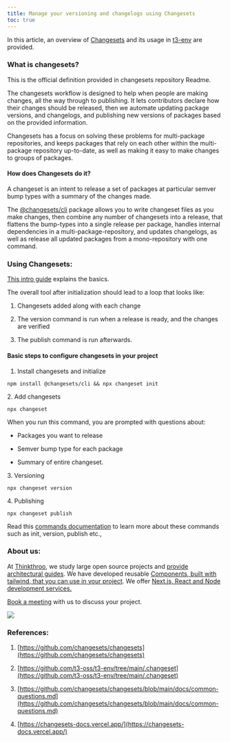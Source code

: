```yaml
---
title: Manage your versioning and changelogs using Changesets
toc: true
---
```


In this article, an overview of [Changesets](https://github.com/changesets/changesets) and its usage in [t3-env](https://github.com/t3-oss/t3-env/tree/main/.changeset) are provided.

### What is changesets?

This is the official definition provided in changesets repository Readme.

The changesets workflow is designed to help when people are making changes, all the way through to publishing. It lets contributors declare how their changes should be released, then we automate updating package versions, and changelogs, and publishing new versions of packages based on the provided information.

Changesets has a focus on solving these problems for multi-package repositories, and keeps packages that rely on each other within the multi-package repository up-to-date, as well as making it easy to make changes to groups of packages.

#### How does Changesets do it?

A changeset is an intent to release a set of packages at particular semver bump types with a summary of the changes made.

The [@changesets/cli](http://twitter.com/changesets/cli) package allows you to write changeset files as you make changes, then combine any number of changesets into a release, that flattens the bump-types into a single release per package, handles internal dependencies in a multi-package-repository, and updates changelogs, as well as release all updated packages from a mono-repository with one command.

### Using Changesets:

[This intro guide](https://github.com/changesets/changesets/blob/main/docs/intro-to-using-changesets.md) explains the basics.

The overall tool after initialization should lead to a loop that looks like:

1. Changesets added along with each change
    
2. The version command is run when a release is ready, and the changes are verified
    
3. The publish command is run afterwards.
    

#### Basic steps to configure changesets in your project

1. Install changesets and initialize
    

```plaintext
npm install @changesets/cli && npx changeset init
```

2\. Add changesets

```plaintext
npx changeset
```

When you run this command, you are prompted with questions about:

* Packages you want to release
    
* Semver bump type for each package
    
* Summary of entire changeset.
    

3\. Versioning

```plaintext
npx changeset version
```

4\. Publishing

```plaintext
npx changeset publish
```

Read this [commands documentation](https://github.com/changesets/changesets/blob/main/packages/cli/README.md#commands) to learn more about these commands such as init, version, publish etc.,

### About us:

At [Thinkthroo](https://thinkthroo.com/), we study large open source projects and [provide architectural guides](https://app.thinkthroo.com/architecture). We have developed reusable [Components, built with tailwind, that you can use in your project](https://thinkthroo.com/components). We offer [Next.js, React and Node development services.](https://thinkthroo.com/components)

[Book a meeting](https://cal.com/team-thinkthroo-dxiovj/consultation?date=2024-10-19&month=2024-10) with us to discuss your project.

![](https://cdn-images-1.medium.com/max/1600/0*gAWxj3yJJLJ9aNbS.png)

### References:

1. [https://github.com/changesets/changesets](https://github.com/changesets/changesets)
    
2. [https://github.com/t3-oss/t3-env/tree/main/.changeset](https://github.com/t3-oss/t3-env/tree/main/.changeset)
    
3. [https://github.com/changesets/changesets/blob/main/docs/common-questions.md](https://github.com/changesets/changesets/blob/main/docs/common-questions.md)
    
4. [https://changesets-docs.vercel.app/](https://changesets-docs.vercel.app/)